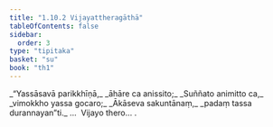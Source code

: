```yaml
---
title: "1.10.2 Vijayattheragāthā"
tableOfContents: false
sidebar:
  order: 3
type: "tipitaka"
basket: "su"
book: "th1"
---
```



<DynamicBreadcrumb />

<Division number="92" book="th1" bookNo="19" page="240">

<Paragraph number="207" type="verses" book="th1">
_“Yassāsavā parikkhīṇā,_  
_āhāre ca anissito;_  
_Suññato animitto ca,_  
_vimokkho yassa gocaro;_  
_Ākāseva sakuntānaṃ,_  
_padaṃ tassa durannayan”ti._  


</Paragraph>
</Division>

<Paragraph number="208" type="center" book="th1">
…  Vijayo thero… .
</Paragraph>